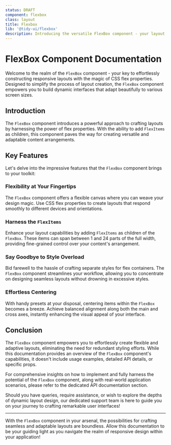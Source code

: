 ```yaml
---
status: DRAFT
component: flexbox
class: layout
title: Flexbox
lib: '@tidy-ui/flexbox'
description: Introducing the versatile FlexBox component - your layout superhero with CSS flex powers! Pop in FlexItems to craft responsive layouts that span from 1 to 24 parts of the width. Say goodbye to style clutter - it streamlines flexbox styling. Plus, enjoy presets for effortless centering on both axes. Dynamic design made delightful!
---
```


# FlexBox Component Documentation

Welcome to the realm of the `FlexBox` component - your key to effortlessly constructing responsive layouts with the magic of CSS flex properties. Designed to simplify the process of layout creation, the `FlexBox` component empowers you to build dynamic interfaces that adapt beautifully to various screen sizes.

## Introduction

The `FlexBox` component introduces a powerful approach to crafting layouts by harnessing the power of flex properties. With the ability to add `FlexItems` as children, this component paves the way for creating versatile and adaptable content arrangements.

## Key Features

Let's delve into the impressive features that the `FlexBox` component brings to your toolkit:

### Flexibility at Your Fingertips

The `FlexBox` component offers a flexible canvas where you can weave your design magic. Use CSS flex properties to create layouts that respond smoothly to different devices and orientations.

### Harness the `FlexItems`

Enhance your layout capabilities by adding `FlexItems` as children of the `FlexBox`. These items can span between 1 and 24 parts of the full width, providing fine-grained control over your content's arrangement.

### Say Goodbye to Style Overload

Bid farewell to the hassle of crafting separate styles for flex containers. The `FlexBox` component streamlines your workflow, allowing you to concentrate on designing seamless layouts without drowning in excessive styles.

### Effortless Centering

With handy presets at your disposal, centering items within the `FlexBox` becomes a breeze. Achieve balanced alignment along both the main and cross axes, instantly enhancing the visual appeal of your interface.

## Conclusion

The `FlexBox` component empowers you to effortlessly create flexible and adaptive layouts, eliminating the need for redundant styling efforts. While this documentation provides an overview of the `FlexBox` component's capabilities, it doesn't include usage examples, detailed API details, or specific props.

For comprehensive insights on how to implement and fully harness the potential of the `FlexBox` component, along with real-world application scenarios, please refer to the dedicated API documentation section.

Should you have queries, require assistance, or wish to explore the depths of dynamic layout design, our dedicated support team is here to guide you on your journey to crafting remarkable user interfaces!

---

With the `FlexBox` component in your arsenal, the possibilities for crafting seamless and adaptable layouts are boundless. Allow this documentation to be your guiding light as you navigate the realm of responsive design within your application!
